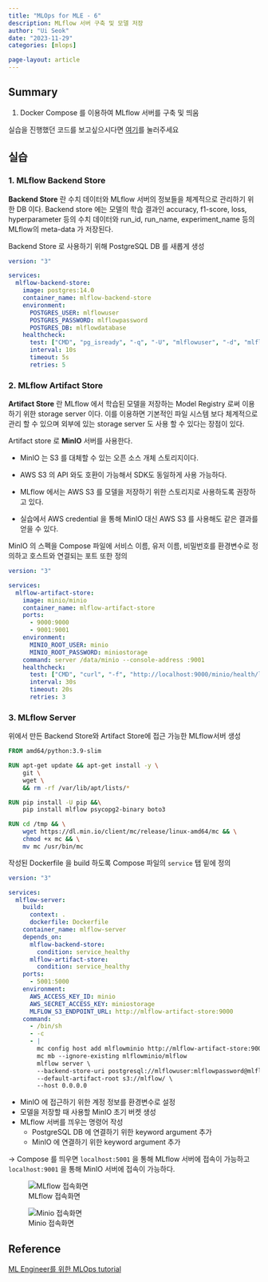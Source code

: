 ```yaml
---
title: "MLOps for MLE - 6"
description: MLflow 서버 구축 및 모델 저장
author: "Ui Seok"
date: "2023-11-29"
categories: [mlops]

page-layout: article
---
```


## Summary

1. Docker Compose 를 이용하여 MLflow 서버를 구축 및 띄움

::: {.callout-note}
실습을 진행했던 코드를 보고싶으시다면 [여기](https://github.com/Ui-Seok/mlops-tutorial)를 눌러주세요
:::


## 실습

### 1. MLflow Backend Store

__Backend Store__ 란 수치 데이터와 MLflow 서버의 정보들을 체계적으로 관리하기 위한 DB 이다. Backend store 에는 모델의 학습 결과인 accuracy, f1-score, loss, hyperparameter 등의 수치 데이터와 run_id, run_name, experiment_name 등의 MLflow의 meta-data 가 저장된다.

Backend Store 로 사용하기 위해 PostgreSQL DB 를 새롭게 생성

``` yaml
version: "3"

services:
  mlflow-backend-store:
    image: postgres:14.0
    container_name: mlflow-backend-store
    environment:
      POSTGRES_USER: mlflowuser
      POSTGRES_PASSWORD: mlflowpassword
      POSTGRES_DB: mlflowdatabase
    healthcheck:
      test: ["CMD", "pg_isready", "-q", "-U", "mlflowuser", "-d", "mlflowdatabase"]
      interval: 10s
      timeout: 5s
      retries: 5

```


### 2. MLflow Artifact Store

__Artifact Store__ 란 MLflow 에서 학습된 모델을 저장하는 Model Registry 로써 이용하기 위한 storage server 이다. 이를 이용하면 기본적인 파일 시스템 보다 체계적으로 관리 할 수 있으며 외부에 있는 storage server 도 사용 할 수 있다는 장점이 있다.

Artifact store 로 __MinIO__ 서버를 사용한다.

- MinIO 는 S3 를 대체할 수 있는 오픈 소스 개체 스토리지이다.

- AWS S3 의 API 와도 호환이 가능해서 SDK도 동일하게 사용 가능하다.

- MLflow 에서는 AWS S3 를 모델을 저장하기 위한 스토리지로 사용하도록 권장하고 있다.

- 실습에서 AWS credential 을 통해 MinIO 대신 AWS S3 를 사용해도 같은 결과를 얻을 수 있다.

MinIO 의 스펙을 Compose 파일에 서비스 이름, 유저 이름, 비밀번호를 환경변수로 정의하고 호스트와 연결되는 포트 또한 정의

``` yaml
version: "3"

services:
  mlflow-artifact-store:
    image: minio/minio
    container_name: mlflow-artifact-store
    ports:
      - 9000:9000
      - 9001:9001
    environment:
      MINIO_ROOT_USER: minio
      MINIO_ROOT_PASSWORD: miniostorage
    command: server /data/minio --console-address :9001
    healthcheck:
      test: ["CMD", "curl", "-f", "http://localhost:9000/minio/health/live"]
      interval: 30s
      timeout: 20s
      retries: 3

```


### 3. MLflow Server

위에서 만든 Backend Store와 Artifact Store에 접근 가능한 MLflow서버 생성

``` Dockerfile
FROM amd64/python:3.9-slim

RUN apt-get update && apt-get install -y \
    git \
    wget \
    && rm -rf /var/lib/apt/lists/*

RUN pip install -U pip &&\
    pip install mlflow psycopg2-binary boto3

RUN cd /tmp && \
    wget https://dl.min.io/client/mc/release/linux-amd64/mc && \
    chmod +x mc && \
    mv mc /usr/bin/mc

```

작성된 Dockerfile 을 build 하도록 Compose 파일의 `service` 탭 밑에 정의

``` yaml
version: "3"

services:
  mlflow-server:
    build:
      context: .
      dockerfile: Dockerfile
    container_name: mlflow-server
    depends_on:
      mlflow-backend-store:
        condition: service_healthy
      mlflow-artifact-store:
        condition: service_healthy
    ports:
      - 5001:5000
    environment:
      AWS_ACCESS_KEY_ID: minio
      AWS_SECRET_ACCESS_KEY: miniostorage
      MLFLOW_S3_ENDPOINT_URL: http://mlflow-artifact-store:9000
    command:
      - /bin/sh
      - -c
      - |
        mc config host add mlflowminio http://mlflow-artifact-store:9000 minio miniostorage &&
        mc mb --ignore-existing mlflowminio/mlflow
        mlflow server \
        --backend-store-uri postgresql://mlflowuser:mlflowpassword@mlflow-backend-store/mlflowdatabase \
        --default-artifact-root s3://mlflow/ \
        --host 0.0.0.0

```

- MinIO 에 접근하기 위한 계정 정보를 환경변수로 설정
- 모델을 저장할 때 사용할 MinIO 초기 버켓 생성
- MLflow 서버를 끠우는 명령어 작성
    - PostgreSQL DB 에 연결하기 위한 keyword argument 추가
    - MinIO 에 연결하기 위한 keyword argument 추가

-> Compose 를 띄우면 `localhost:5001` 을 통해 MLflow 서버에 접속이 가능하고 `localhost:9001` 을 통해 MinIO 서버에 접속이 가능하다.

![MLflow 접속화면](fig1.png)

![Minio 접속화면](fig2.png)



## Reference

[ML Engineer를 위한 MLOps tutorial](https://mlops-for-mle.github.io/tutorial/)